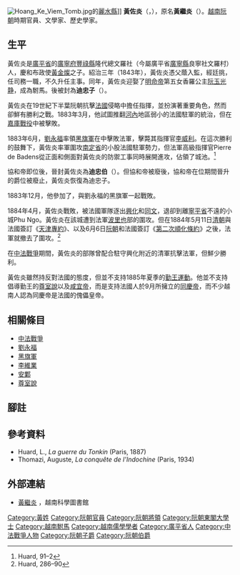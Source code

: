 {{東亞男性歷史人物
|名稱 =黃佐炎
|身份 =[[越南|越南]]阮朝[[大臣|大臣]]
|國家 =[[大南|大南]]
|時代 =[[阮朝|阮朝]]、[[法属印度支那|法属印度支那]]
|最高職務 =[[太子少保|太子少保]]、東閣大學士、[[機密院|機密院]]大臣
|姓 =
|名 =
|姓名 =黃佐炎
|字 =Nhật Trường
|封號 =
|號 =Tùng An
|出生日期 =1820年
|出生地點 =[[廣平省|廣平省]][[廣寧府_(越南)|廣寧府]][[豐祿縣|豐祿縣]]隆代總文羅社（今屬廣平省[[廣寧縣_(越南)|廣寧縣]]良寧社文羅村）
|逝世年 =1909年
|逝世地 =[[廣平省|廣平省]][[廣寧府_(越南)|廣寧府]][[豐祿縣|豐祿縣]]
|子=
|女 =
|孙女 =
|出身 =[[举人|举人]]
}}
[[File:Hoang_Ke_Viem_Tomb.jpg|right]]的[[麗水縣|麗水縣]]]]
'''黃佐炎'''（{{vie|v='''Hoàng Tá Viêm'''|hn=黃佐炎}}，{{bd|1820年||1909年||catIdx=H}}），原名'''黃繼炎'''（{{vie|v='''Hoàng Kế Viêm'''|hn=黃繼炎}}）。[[越南|越南]][[阮朝|阮朝]]時期官員、文學家、歷史學家。

==生平==
黃佐炎是[[廣平省|廣平省]]的[[廣寧府|廣寧府]][[豐祿縣|豐祿縣]]隆代總文羅社（今屬廣平省[[廣寧縣_(越南)|廣寧縣]]良寧社文羅村）人，慶和布政使[[黃金燦|黃金燦]]之子。紹治三年（1843年），黃佐炎憑父蔭入監，經廷挑，任司務一職，不久升任主事。同年，黃佐炎迎娶了[[明命帝|明命帝]]第五女香羅公主[[阮玉光静|阮玉光静]]，成為駙馬。後被封為'''迪忠子'''（{{vie|v='''Địch Trung Tử'''|hn=迪忠子}}）。

黃佐炎在19世紀下半葉阮朝抗擊[[法國|法國]]侵略中擔任指揮，並扮演著重要角色，然而卻鮮有勝利之戰。1883年3月，他試圖推翻[[河內市|河內]]地區弱小的法國駐軍的統治，但在[[嘉庫戰役|嘉庫戰役]]中被擊敗。

1883年6月，[[劉永福|劉永福]]率領[[黑旗軍|黑旗軍]]在{{le|紙橋戰役|Battle of Cầu Giấy (Paper Bridge)}}中擊敗法軍，擊斃其指揮官[[李威利|李威利]]。在這次勝利的鼓舞下，黃佐炎率軍圍攻[[南定省|南定省]]的小股法國駐軍勢力，但法軍高級指揮官Pierre de Badens從正面和側面對黃佐炎的防禦工事同時展開進攻，佔領了城池。<ref>Huard, 91–2</ref>

協和帝即位後，晉封黃佐炎為'''迪忠伯'''（{{vie|v='''Địch Trung Bá'''|hn=迪忠伯}}）。但協和帝被廢後，協和帝在位期間晉升的爵位被廢止，黃佐炎恢復為迪忠子。

1883年12月，他參加了{{le|山西戰役|Son Tay Campaign}}，與劉永福的黑旗軍一起戰敗。

1884年4月，黃佐炎戰敗，被法國軍隊逐出[[老街省|興化]]和[[同文縣|同文]]，退卻到離[[寧平省|寧平省]]不遠的小城Phu Ngo。黃佐炎在該城遭到法軍[[波里也|波里也]]部的圍攻。但在1884年5月11日[[清朝|清朝]]與法國簽訂《[[天津專約|天津專約]]》、以及6月6日[[阮朝|阮朝]]和法國簽訂《[[第二次順化條約|第二次順化條約]]》之後，法軍就撤去了圍攻。<ref>Huard, 286–90</ref>

在[[中法戰爭|中法戰爭]]期間，黃佐炎的部隊曾配合駐守興化附近的清軍抗擊法軍，但鮮少勝利。

黃佐炎雖然持反對法國的態度，但並不支持1885年夏季的[[勤王運動|勤王運動]]。他並不支持倡導勤王的[[尊室說|尊室說]]以及[[咸宜帝|咸宜帝]]，而是支持法國人於9月所擁立的[[同慶帝|同慶帝]]，而不少越南人認為同慶帝是法國的傀儡皇帝。

== 相關條目 ==
* [[中法戰爭|中法戰爭]]
* [[劉永福|劉永福]]
* [[黑旗軍|黑旗軍]]
* [[李維業|李維業]]
* [[安鄴|安鄴]]
* [[尊室說|尊室說]]
== 腳註 ==
{{Reflist}}

== 參考資料 ==
* Huard, L., ''La guerre du Tonkin'' (Paris, 1887)
* Thomazi, Auguste, ''La conquête de l'Indochine'' (Paris, 1934)

== 外部連結 ==
* {{vi}}[http://www.thuvienkhoahoc.com/tusach/Về_Hoàng_Kế_Viêm_và_quan_hệ_với_Lưu_Vĩnh_Phúc_trong_các_chiến_thắng_ở_Ô_Cầu_Giấy_(phần_1) 黃繼炎] {{Wayback|url=http://www.thuvienkhoahoc.com/tusach/V%E1%BB%81_Ho%C3%A0ng_K%E1%BA%BF_Vi%C3%AAm_v%C3%A0_quan_h%E1%BB%87_v%E1%BB%9Bi_L%C6%B0u_V%C4%A9nh_Ph%C3%BAc_trong_c%C3%A1c_chi%E1%BA%BFn_th%E1%BA%AFng_%E1%BB%9F_%C3%94_C%E1%BA%A7u_Gi%E1%BA%A5y_%28ph%E1%BA%A7n_1%29 |date=20090430145106 }}，越南科學圖書館
{{越南獨立運動}}
[[Category:黃姓|Category:黃姓]]
[[Category:阮朝官員|Category:阮朝官員]]
[[Category:阮朝將領|Category:阮朝將領]]
[[Category:阮朝東閣大學士|Category:阮朝東閣大學士]]
[[Category:越南駙馬|Category:越南駙馬]]
[[Category:越南儒學學者|Category:越南儒學學者]]
[[Category:廣平省人|Category:廣平省人]]
[[Category:中法戰爭人物|Category:中法戰爭人物]]
[[Category:阮朝子爵|Category:阮朝子爵]]
[[Category:阮朝伯爵|Category:阮朝伯爵]]